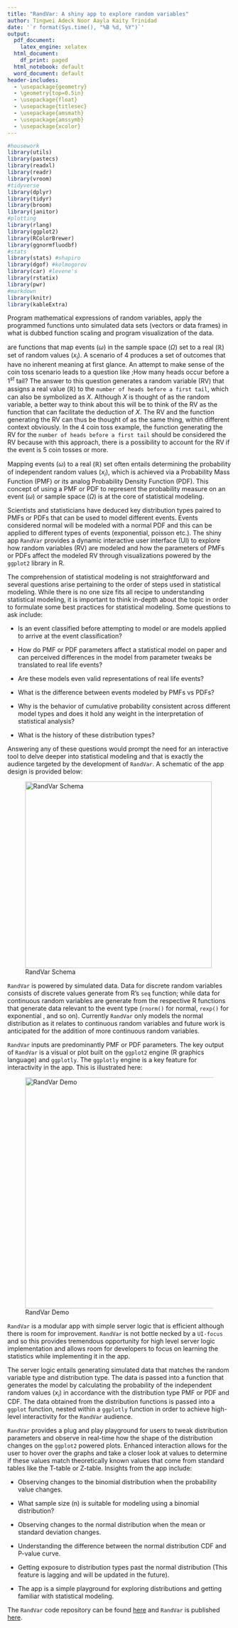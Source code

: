 ---
title: "RandVar: A shiny app to explore random variables"
author: Tingwei Adeck Noor Aayla Kaity Trinidad
date: '`r format(Sys.time(), "%B %d, %Y")`'
output:
  pdf_document:
    latex_engine: xelatex
  html_document:
    df_print: paged
  html_notebook: default
  word_document: default
header-includes:
  - \usepackage{geometry} 
  - \geometry{top=0.5in}
  - \usepackage{float}
  - \usepackage{titlesec}
  - \usepackage{amsmath}
  - \usepackage{amssymb}
  - \usepackage{xcolor}
---


```{r load libraries, echo=FALSE, warning=FALSE, message=FALSE}
#housework
library(utils)
library(pastecs)
library(readxl)
library(readr)
library(vroom)
#tidyverse
library(dplyr)
library(tidyr)
library(broom)
library(janitor)
#plotting
library(rlang)
library(ggplot2)
library(RColorBrewer)
library(ggnormfluodbf)
#stats
library(stats) #shapiro
library(dgof) #kolmogorov
library(car) #levene's
library(rstatix)
library(pwr)
#markdown
library(knitr)
library(kableExtra)
```

\section*{Concept and Purpose}

Program mathematical expressions of random variables, apply the programmed functions unto simulated data sets (vectors or data frames) in what is dubbed function scaling and program visualization of the data. 

\textbf{Random variables (RV)} are functions that map events ($\omega$) in the sample space ($\Omega$) set to a real ($\mathbb{R}$) set of random values ($x_i$). A scenario of $4$ \textbf{coin tosses} produces a set of outcomes that have no inherent meaning at first glance. An attempt to make sense of the coin toss scenario leads to a question like ;How many heads occur before a $1^{st}$ tail? The answer to this question generates a random variable (RV) that assigns a real value ($\mathbb{R}$) to the `number of heads before a first tail`, which can also be symbolized as $X$. Although $X$ is thought of as the random variable, a better way to think about this will be to think of the RV as the function that can facilitate the deduction of $X$. The RV and the function generating the RV can thus be thought of as the same thing, within different context obviously. In the $4$ coin toss example, the function generating the RV for the `number of heads before a first tail` should be considered the RV because with this approach, there is a possibility to account for the RV if the event is $5$ coin tosses or more.

Mapping events ($\omega$) to a real ($\mathbb{R}$) set often entails determining the probability of independent random values ($x_i$), which is achieved via a Probability Mass Function (PMF) or its analog Probability Density Function (PDF). This concept of using a PMF or PDF to represent the probability measure on an event ($\omega$) or sample space ($\Omega$) is at the core of statistical modeling.

Scientists and statisticians have deduced key distribution types paired to PMFs or PDFs that can be used to model different events. Events considered normal will be modeled with a normal PDF and this can be applied to different types of events (exponential, poisson etc.). The shiny app `RandVar` provides a dynamic interactive user interface (UI) to explore how random variables (RV) are modeled and how the parameters of PMFs or PDFs affect the modeled RV through visualizations powered by the `ggplot2` library in R.

\newpage

\section*{Initial Plan/Motivation}

The comprehension of statistical modeling is not straightforward and several questions arise pertaining to the order of steps used in statistical modeling. While there is no one size fits all recipe to understanding statistical modeling, it is important to think in-depth about the topic in order to formulate some best practices for statistical modeling. Some questions to ask include:

- Is an event classified before attempting to model or are models applied to arrive at the event classification?

- How do PMF or PDF parameters affect a statistical model on paper and can perceived differences in the model from parameter tweaks be translated to real life events?

- Are these models even valid representations of real life events?

- What is the difference between events modeled by PMFs vs PDFs?

- Why is the behavior of cumulative probability consistent across different model types and does it hold any weight in the interpretation of statistical analysis?

- What is the history of these distribution types?

Answering any of these questions would prompt the need for an interactive tool to delve deeper into statistical modeling and that is exactly the audience targeted by the development of `RandVar`. A schematic of the app design is provided below:

![RandVar Schema](RandVar.png){ height=420px }

\newpage

\section*{Datasets}

`RandVar` is powered by simulated data. Data for discrete random variables consists of discrete values generate from R's `seq` function; while data for continuous random variables are generate from the respective R functions that generate data relevant to the event type (`rnorm()` for normal, `rexp()` for exponential , and so on). Currently `RandVar` only models the normal distribution as it relates to continuous random variables and future work is anticipated for the addition of more continuous random variables.

\section*{Key Features}

`RandVar` inputs are predominantly PMF or PDF parameters. The key output of `RandVar` is a visual or plot built on the `ggplot2` engine (R graphics language) and `ggplotly`.  The `ggplotly` engine is a key feature for interactivity in the app. This is illustrated here:

![RandVar Demo](Picture2.png){ height=520px }

\newpage

\section*{Server Logic}

`RandVar` is a modular app with simple server logic that is efficient although there is room for improvement. `RandVar` is not bottle necked by a `UI-focus` and so this provides tremendous opportunity for high level server logic implementation and allows room for developers to focus on learning the statistics while implementing it in the app.

The server logic entails generating simulated data that matches the random variable type and distribution type. The data is passed into a function that generates the model by calculating the probability of the independent random values ($x_i$) in accordance with the distribution type PMF or PDF and CDF. The data obtained from the distribution functions is passed into a `ggplot` function, nested within a `ggplotly` function in order to achieve high-level interactivity for the `RandVar` audience. 

\section*{App Relevance}

`RandVar` provides a plug and play playground for users to tweak distribution parameters and observe in real-time how the shape of the distribution changes on the `ggplot2` powered plots. Enhanced interaction allows for the user to hover over the graphs and take a closer look at values to determine if these values match theoretically known values that come from standard tables like the T-table or Z-table. Insights from the app include:

- Observing changes to the binomial distribution when the probability value changes.

- What sample size (n) is suitable for modeling using a binomial distribution?

- Observing changes to the normal distribution when the mean or standard deviation changes.

- Understanding the difference between the normal distribution CDF and P-value curve.

- Getting exposure to distribution types past the normal distribution (This feature is lagging and will be updated in the future).

- The app is a simple playground for exploring distributions and getting familiar with statistical modeling.

\section*{Github Repository}

The `RandVar` code repository can be found [here](https://github.com/bhds2010/randvar) and `RandVar` is published [here](https://alphaprime7.shinyapps.io/randvar/).


